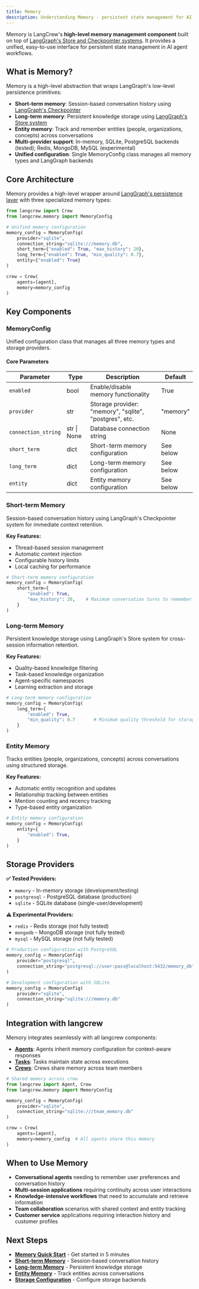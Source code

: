 ```yaml
---
title: Memory
description: Understanding Memory - persistent state management for AI workflows
---
```


Memory is LangCrew's **high-level memory management component** built on top of [LangGraph's Store and Checkpointer systems](https://langchain-ai.github.io/langgraph/concepts/persistence/). It provides a unified, easy-to-use interface for persistent state management in AI agent workflows.

## What is Memory?

Memory is a high-level abstraction that wraps LangGraph's low-level persistence primitives:

- **Short-term memory**: Session-based conversation history using [LangGraph's Checkpointer](https://langchain-ai.github.io/langgraph/concepts/persistence/#checkpoints)
- **Long-term memory**: Persistent knowledge storage using [LangGraph's Store system](https://langchain-ai.github.io/langgraph/concepts/persistence/#store)
- **Entity memory**: Track and remember entities (people, organizations, concepts) across conversations
- **Multi-provider support**: In-memory, SQLite, PostgreSQL backends (tested); Redis, MongoDB, MySQL (experimental)
- **Unified configuration**: Single MemoryConfig class manages all memory types and LangGraph backends

## Core Architecture

Memory provides a high-level wrapper around [LangGraph's persistence layer](https://langchain-ai.github.io/langgraph/concepts/persistence/) with three specialized memory types:

```python
from langcrew import Crew
from langcrew.memory import MemoryConfig

# Unified memory configuration
memory_config = MemoryConfig(
    provider="sqlite",
    connection_string="sqlite:///memory.db",
    short_term={"enabled": True, "max_history": 20},
    long_term={"enabled": True, "min_quality": 0.7},
    entity={"enabled": True}
)

crew = Crew(
    agents=[agent],
    memory=memory_config
)
```

## Key Components

### MemoryConfig
Unified configuration class that manages all three memory types and storage providers.

#### Core Parameters

| Parameter | Type | Description | Default |
|-----------|------|-------------|---------|
| `enabled` | bool | Enable/disable memory functionality | True |
| `provider` | str | Storage provider: "memory", "sqlite", "postgres", etc. | "memory" |
| `connection_string` | str \| None | Database connection string | None |
| `short_term` | dict | Short-term memory configuration | See below |
| `long_term` | dict | Long-term memory configuration | See below |
| `entity` | dict | Entity memory configuration | See below |

### Short-term Memory
Session-based conversation history using LangGraph's Checkpointer system for immediate context retention.

**Key Features:**
- Thread-based session management
- Automatic context injection
- Configurable history limits
- Local caching for performance

```python
# Short-term memory configuration
memory_config = MemoryConfig(
    short_term={
        "enabled": True,
        "max_history": 20,    # Maximum conversation turns to remember
    }
)
```

### Long-term Memory
Persistent knowledge storage using LangGraph's Store system for cross-session information retention.

**Key Features:**
- Quality-based knowledge filtering
- Task-based knowledge organization
- Agent-specific namespaces
- Learning extraction and storage

```python
# Long-term memory configuration
memory_config = MemoryConfig(
    long_term={
        "enabled": True,
        "min_quality": 0.7       # Minimum quality threshold for storage
    }
)
```

### Entity Memory
Tracks entities (people, organizations, concepts) across conversations using structured storage.

**Key Features:**
- Automatic entity recognition and updates
- Relationship tracking between entities
- Mention counting and recency tracking
- Type-based entity organization

```python
# Entity memory configuration
memory_config = MemoryConfig(
    entity={
        "enabled": True,
    }
)
```

## Storage Providers

**✅ Tested Providers:**
- `memory` - In-memory storage (development/testing)
- `postgresql` - PostgreSQL database (production)
- `sqlite` - SQLite database (single-user/development)

**⚠️ Experimental Providers:**
- `redis` - Redis storage (not fully tested)
- `mongodb` - MongoDB storage (not fully tested)
- `mysql` - MySQL storage (not fully tested)

```python
# Production configuration with PostgreSQL
memory_config = MemoryConfig(
    provider="postgresql",
    connection_string="postgresql://user:pass@localhost:5432/memory_db"
)

# Development configuration with SQLite
memory_config = MemoryConfig(
    provider="sqlite",
    connection_string="sqlite:///memory.db"
)
```

## Integration with langcrew

Memory integrates seamlessly with all langcrew components:

- **[Agents](/concepts/agents)**: Agents inherit memory configuration for context-aware responses
- **[Tasks](/concepts/tasks)**: Tasks maintain state across executions  
- **[Crews](/concepts/crews)**: Crews share memory across team members

```python
# Shared memory across crew
from langcrew import Agent, Crew
from langcrew.memory import MemoryConfig

memory_config = MemoryConfig(
    provider="sqlite",
    connection_string="sqlite:///team_memory.db"
)

crew = Crew(
    agents=[agent],
    memory=memory_config  # All agents share this memory
)
```

## When to Use Memory

- **Conversational agents** needing to remember user preferences and conversation history
- **Multi-session applications** requiring continuity across user interactions
- **Knowledge-intensive workflows** that need to accumulate and retrieve information
- **Team collaboration** scenarios with shared context and entity tracking
- **Customer service** applications requiring interaction history and customer profiles

## Next Steps

- **[Memory Quick Start](/guides/memory/getting-started)** - Get started in 5 minutes
- **[Short-term Memory](/guides/memory/short-term)** - Session-based conversation history
- **[Long-term Memory](/guides/memory/long-term)** - Persistent knowledge storage
- **[Entity Memory](/guides/memory/entity)** - Track entities across conversations
- **[Storage Configuration](/guides/memory/storage)** - Configure storage backends
